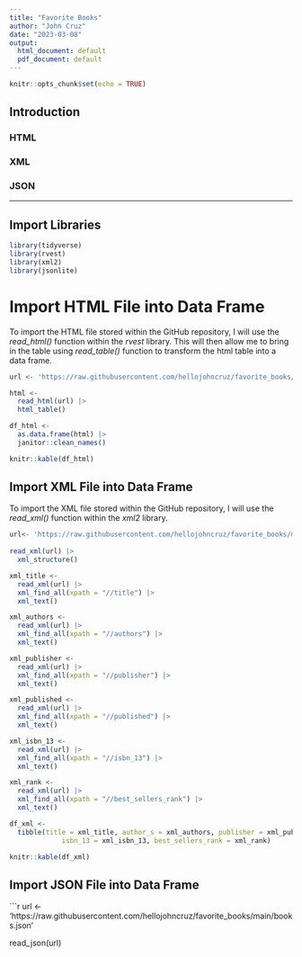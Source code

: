 ```yaml
---
title: "Favorite Books"
author: "John Cruz"
date: "2023-03-08"
output: 
  html_document: default
  pdf_document: default
---
```


```r

knitr::opts_chunk$set(echo = TRUE)

```

## Introduction

### HTML


### XML


### JSON

---

## Import Libraries


```r

library(tidyverse)
library(rvest)
library(xml2)
library(jsonlite)

```

# Import HTML File into Data Frame

To import the HTML file stored within the GitHub repository, I will use the *read_html()* function within the *rvest* library. This will then allow me to bring in the table using *read_table()* function to transform the html table into a data frame. 

```r

url <- 'https://raw.githubusercontent.com/hellojohncruz/favorite_books/main/books.html'

html <- 
  read_html(url) |> 
  html_table()

df_html <-
  as.data.frame(html) |> 
  janitor::clean_names()

knitr::kable(df_html)

```

## Import XML File into Data Frame

To import the XML file stored within the GitHub repository, I will use the *read_xml()* function within the *xml2* library. 

```r

url<- 'https://raw.githubusercontent.com/hellojohncruz/favorite_books/main/books.xml'
  
read_xml(url) |> 
  xml_structure()

```

```r

xml_title <- 
  read_xml(url) |> 
  xml_find_all(xpath = "//title") |> 
  xml_text()

xml_authors <- 
  read_xml(url) |> 
  xml_find_all(xpath = "//authors") |> 
  xml_text()

xml_publisher <- 
  read_xml(url) |> 
  xml_find_all(xpath = "//publisher") |> 
  xml_text()

xml_published <- 
  read_xml(url) |> 
  xml_find_all(xpath = "//published") |> 
  xml_text()

xml_isbn_13 <- 
  read_xml(url) |> 
  xml_find_all(xpath = "//isbn_13") |> 
  xml_text()

xml_rank <- 
  read_xml(url) |> 
  xml_find_all(xpath = "//best_sellers_rank") |> 
  xml_text()

df_xml <- 
  tibble(title = xml_title, author_s = xml_authors, publisher = xml_publisher, published = xml_published,
             isbn_13 = xml_isbn_13, best_sellers_rank = xml_rank)

knitr::kable(df_xml)

```

## Import JSON File into Data Frame

```r

url <- 'https://raw.githubusercontent.com/hellojohncruz/favorite_books/main/books.json'

read_json(url)
